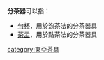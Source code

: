 '''分茶器'''可以指：
* [[勻杯|勻杯]]，用於泡茶法的分茶器具
* [[茶盂|茶盂]]，用於點茶法的分茶器具<!-- 《以宣化遼墓壁畫為中心的分茶研究》 -->

{{disambig|Cat=三字消歧義}}
[[category:東亞茶具|category:東亞茶具]]